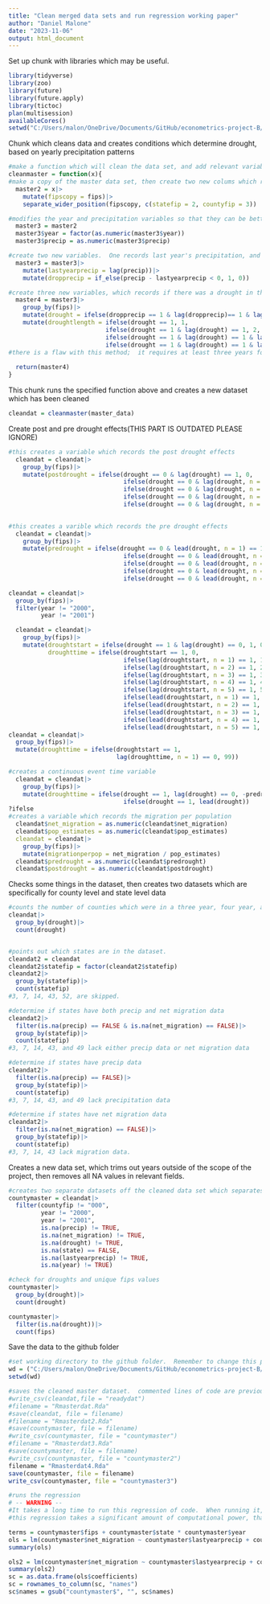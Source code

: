 ```yaml
---
title: "Clean merged data sets and run regression working paper"
author: "Daniel Malone"
date: "2023-11-06"
output: html_document
---
```



Set up chunk with libraries which may be useful.
```r
library(tidyverse)
library(zoo)
library(future)
library(future.apply)
library(tictoc)
plan(multisession)
availableCores()
setwd("C:/Users/malon/OneDrive/Documents/GitHub/econometrics-project-B/Econometrics Project/Data")
```

Chunk which cleans data and creates conditions which determine drought, based on yearly precipitation patterns
```r
#make a function which will clean the data set, and add relevant variables
cleanmaster = function(x){
#make a copy of the master data set, then create two new colums which record the state fip code and county fip code separately
  master2 = x|>
    mutate(fipscopy = fips)|>
    separate_wider_position(fipscopy, c(statefip = 2, countyfip = 3))

#modifies the year and precipitation variables so that they can be better used for regression analysis
  master3 = master2
  master3$year = factor(as.numeric(master3$year))
  master3$precip = as.numeric(master3$precip)

#create two new variables.  One records last year's precipitation, and the other records whether there was a year to year drop in precipitation
  master3 = master3|>
    mutate(lastyearprecip = lag(precip))|>
    mutate(dropprecip = if_else(precip - lastyearprecip < 0, 1, 0))

#create three new variables, which records if there was a drought in that county that year.  This is recorded as three year droughts, four year droughts, and five year droughts.
  master4 = master3|>
    group_by(fips)|>
    mutate(drought = ifelse(dropprecip == 1 & lag(dropprecip)== 1 & lag(dropprecip, n = 2)==1,1,0))|>
    mutate(droughtlength = ifelse(drought == 1, 1,
                           ifelse(drought == 1 & lag(drought) == 1, 2, 
                           ifelse(drought == 1 & lag(drought) == 1 & lag(drought, n=1) == 1, 3,
                           ifelse(drought == 1 & lag(drought) == 1 & lag(drought, n=2) == 1 & lag(drought, n=3) == 1, 4, 0)))))
#there is a flaw with this method;  it requires at least three years for the data to register a drought, even though a drought may have been occurring during this time period.  It may be useful to pull precipitation data from 4 years prior to the start date, or to simply move the goalposts, and make sure the regression only runs for time periods without false negative errors.
  
  return(master4)
}
```
This chunk runs the specified function above and creates a new dataset which has been cleaned
```r
cleandat = cleanmaster(master_data)
```

Create post and pre drought effects(THIS PART IS OUTDATED PLEASE IGNORE)
```r
#this creates a variable which records the post drought effects
  cleandat = cleandat|>
    group_by(fips)|>
    mutate(postdrought = ifelse(drought == 0 & lag(drought) == 1, 0,
                                ifelse(drought == 0 & lag(drought, n = 2) == 1, 1,
                                ifelse(drought == 0 & lag(drought, n = 3) == 1, 2,
                                ifelse(drought == 0 & lag(drought, n = 4) == 1, 3,
                                ifelse(drought == 0 & lag(drought, n = 5) == 1, 4, .))))))

  
#this creates a varible which records the pre drought effects
  cleandat = cleandat|>
    group_by(fips)|>
    mutate(predrought = ifelse(drought == 0 & lead(drought, n = 1) == 1, 1,
                                ifelse(drought == 0 & lead(drought, n = 2) == 1, 2,
                                ifelse(drought == 0 & lead(drought, n = 3) == 1, 3,
                                ifelse(drought == 0 & lead(drought, n = 4) == 1, 4,
                                ifelse(drought == 0 & lead(drought, n = 5) == 1, 5, 0))))))
```
 
```r
cleandat = cleandat|>
  group_by(fips)|>
  filter(year != "2000",
         year != "2001")

  cleandat = cleandat|>
    group_by(fips)|>
    mutate(droughtstart = ifelse(drought == 1 & lag(drought) == 0, 1, 0),
           droughttime = ifelse(droughtstart == 1, 0,
                                ifelse(lag(droughtstart, n = 1) == 1, 1,
                                ifelse(lag(droughtstart, n = 2) == 1, 2,
                                ifelse(lag(droughtstart, n = 3) == 1, 3,
                                ifelse(lag(droughtstart, n = 4) == 1, 4,
                                ifelse(lag(droughtstart, n = 5) == 1, 5,
                                ifelse(lead(droughtstart, n = 1) == 1, -1,
                                ifelse(lead(droughtstart, n = 2) == 1, -2,
                                ifelse(lead(droughtstart, n = 3) == 1, -3,
                                ifelse(lead(droughtstart, n = 4) == 1, -4,
                                ifelse(lead(droughtstart, n = 5) == 1, -5, 99))))))))))))
cleandat = cleandat|>
  group_by(fips)|>
  mutate(droughttime = ifelse(droughtstart == 1, 
                              lag(droughttime, n = 1) == 0, 99))

#creates a continuous event time variable
  cleandat = cleandat|>
    group_by(fips)|>
    mutate(droughttime = ifelse(drought == 1, lag(drought) == 0, -predrought,
                                ifelse(drought == 1, lead(drought))
?ifelse
#creates a variable which records the migration per population
  cleandat$net_migration = as.numeric(cleandat$net_migration)
  cleandat$pop_estimates = as.numeric(cleandat$pop_estimates)
  cleandat = cleandat|>
    group_by(fips)|>
    mutate(migrationperpop = net_migration / pop_estimates)
  cleandat$predrought = as.numeric(cleandat$predrought)
  cleandat$postdrought = as.numeric(cleandat$postdrought)
```

Checks some things in the dataset, then creates two datasets which are specifically for county level and state level data
```r
#counts the number of counties which were in a three year, four year, and five year drought
cleandat|>
  group_by(drought)|>
  count(drought)


#points out which states are in the dataset.
cleandat2 = cleandat
cleandat2$statefip = factor(cleandat2$statefip)
cleandat2|>
  group_by(statefip)|>
  count(statefip)
#3, 7, 14, 43, 52, are skipped.

#determine if states have both precip and net migration data
cleandat2|>
  filter(is.na(precip) == FALSE & is.na(net_migration) == FALSE)|>
  group_by(statefip)|>
  count(statefip)
#3, 7, 14, 43, and 49 lack either precip data or net migration data

#determine if states have precip data
cleandat2|>
  filter(is.na(precip) == FALSE)|>
  group_by(statefip)|>
  count(statefip)
#3, 7, 14, 43, and 49 lack precipitation data

#determine if states have net migration data
cleandat2|>
  filter(is.na(net_migration) == FALSE)|>
  group_by(statefip)|>
  count(statefip)
#3, 7, 14, 43 lack migration data.
```

Creates a new data set, which trims out years outside of the scope of the project, then removes all NA values in relevant fields.
```r
#creates two separate datasets off the cleaned data set which separates fips codes that refer to state data and county data.
countymaster = cleandat|>
  filter(countyfip != "000",
         year != "2000",
         year != "2001",
         is.na(precip) != TRUE,
         is.na(net_migration) != TRUE,
         is.na(drought) != TRUE,
         is.na(state) == FALSE,
         is.na(lastyearprecip) != TRUE,
         is.na(year) != TRUE)

#check for droughts and unique fips values
countymaster|>
  group_by(drought)|>
  count(drought)

countymaster|>
  filter(is.na(drought))|>
  count(fips)
```

Save the data to the github folder
```r
#set working directory to the github folder.  Remember to change this path to your computer!
wd = ("C:/Users/malon/OneDrive/Documents/GitHub/econometrics-project-B/Econometrics Project/Data")
setwd(wd)

#saves the cleaned master dataset.  commented lines of code are previous versions of the dataset
#write_csv(cleandat,file = "readydat")
#filename = "Rmasterdat.Rda"
#save(cleandat, file = filename)
#filename = "Rmasterdat2.Rda"
#save(countymaster, file = filename)
#write_csv(countymaster, file = "countymaster")
#filename = "Rmasterdat3.Rda"
#save(countymaster, file = filename)
#write_csv(countymaster, file = "countymaster2")
filename = "Rmasterdat4.Rda"
save(countymaster, file = filename)
write_csv(countymaster, file = "countymaster3")
```


```r
#runs the regression
# -- WARNING -- 
#It takes a long time to run this regression of code.  When running it, be patient, and let your computer run.  It may also be wise to add code which allows R to run all available cores at some point, if we want to run this line of code for testing purposes.
#this regression takes a significant amount of computational power, that R might not be the optimal use here.  Maybe running the exported readymasterdat file on Stata would work better?

terms = countymaster$fips + countymaster$state * countymaster$year
ols = lm(countymaster$net_migration ~ countymaster$lastyearprecip + countymaster$smalldrought + countymaster$lastyearprecip * countymaster$smalldrought + countymaster$fips + countymaster$state * countymaster$year)
summary(ols)

ols2 = lm(countymaster$net_migration ~ countymaster$lastyearprecip + countymaster$fips + countymaster$year)
summary(ols2)
sc = as.data.frame(ols$coefficients)
sc = rownames_to_column(sc, "names")
sc$names = gsub("countymaster$", "", sc$names)

```